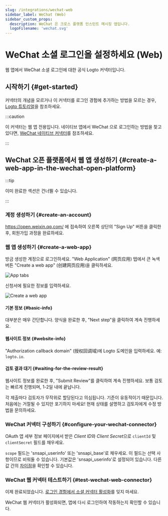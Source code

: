 ```yaml
---
slug: /integrations/wechat-web
sidebar_label: WeChat (Web)
sidebar_custom_props:
  description: WeChat 은 크로스 플랫폼 인스턴트 메시징 앱입니다.
  logoFilename: 'wechat.svg'
---
```



# WeChat 소셜 로그인을 설정하세요 (Web)

웹 앱에서 WeChat 소셜 로그인에 대한 공식 Logto 커넥터입니다.

<GuideTip />

## 시작하기 \{#get-started}

커넥터의 개념을 모르거나 이 커넥터를 로그인 경험에 추가하는 방법을 모르는 경우, [Logto 튜토리얼](/connectors/social-connectors)을 참조하세요.

:::caution

이 커넥터는 웹 앱 전용입니다. 네이티브 앱에서 WeChat 으로 로그인하는 방법을 찾고 있다면, [WeChat 네이티브 커넥터](/integrations/wechat-native)를 참조하세요.

:::

## WeChat 오픈 플랫폼에서 웹 앱 생성하기 \{#create-a-web-app-in-the-wechat-open-platform}

:::tip

이미 완료한 섹션은 건너뛸 수 있습니다.

:::

### 계정 생성하기 \{#create-an-account}

https://open.weixin.qq.com/ 에 접속하여 오른쪽 상단의 "Sign Up" 버튼을 클릭한 후, 회원가입 과정을 완료하세요.

### 웹 앱 생성하기 \{#create-a-web-app}

방금 생성한 계정으로 로그인하세요. "Web Application" (网页应用) 탭에서 큰 녹색 버튼 "Create a web app" (创建网页应用)을 클릭하세요.

![App tabs](./assets/app-tabs.png)

신청서에 필요한 정보를 입력하세요.

![Create a web app](./assets/create-web-app.png)

#### 기본 정보 \{#basic-info}

대부분은 매우 간단합니다. 양식을 완료한 후, "Next step"을 클릭하여 계속 진행하세요.

#### 웹사이트 정보 \{#website-info}

"Authorization callback domain" (授权回调域)에 Logto 도메인을 입력하세요. 예: `logto.io`.

#### 검토 결과 대기 \{#waiting-for-the-review-result}

웹사이트 정보를 완료한 후, "Submit Review"를 클릭하여 계속 진행하세요. 보통 검토는 빠르게 진행되며, 1-2일 내에 끝납니다.

각 제출마다 검토자가 무작위로 할당된다고 의심됩니다. 기준이 유동적이기 때문입니다. 처음에는 거절될 수 있지만 포기하지 마세요! 현재 상태를 설명하고 검토자에게 수정 방법을 문의하세요.

### WeChat 커넥터 구성하기 \{#configure-your-wechat-connector}

OAuth 앱 세부 정보 페이지에서 받은 *Client ID*와 *Client Secret*으로 `clientId` 및 `clientSecret` 필드를 채우세요.

`scope` 필드는 'snsapi_userinfo' 또는 'snsapi_base'로 채우세요. 이 필드는 선택 사항이므로 비워둘 수 있습니다. 기본값은 'snsapi_userinfo'로 설정되어 있습니다. 다른 값 간의 [차이점](https://developers.weixin.qq.com/doc/offiaccount/OA_Web_Apps/Wechat_webpage_authorization.html)을 확인할 수 있습니다.

### WeChat 웹 커넥터 테스트하기 \{#test-wechat-web-connector}

이제 완료되었습니다. [로그인 경험에서 소셜 커넥터 활성화](/connectors/social-connectors/#enable-social-sign-in)를 잊지 마세요.

WeChat 웹 커넥터가 활성화되면, 앱에 다시 로그인하여 작동하는지 확인할 수 있습니다.
